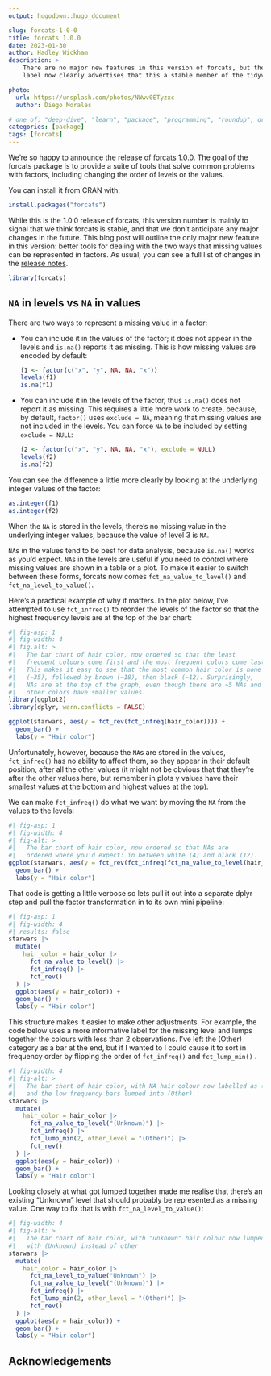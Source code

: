 ```yaml
---
output: hugodown::hugo_document

slug: forcats-1-0-0
title: forcats 1.0.0
date: 2023-01-30
author: Hadley Wickham
description: >
    There are no major new features in this version of forcats, but the 1.0.0
    label now clearly advertises that this a stable member of the tidyverse.

photo:
  url: https://unsplash.com/photos/NWwv0ETyzxc
  author: Diego Morales

# one of: "deep-dive", "learn", "package", "programming", "roundup", or "other"
categories: [package]
tags: [forcats]
---
```


```{=html}
<!--
TODO:
* [x] Look over / edit the post's title in the yaml
* [x] Edit (or delete) the description; note this appears in the Twitter card
* [x] Pick category and tags (see existing with `hugodown::tidy_show_meta()`)
* [x] Find photo & update yaml metadata
* [x] Create `thumbnail-sq.jpg`; height and width should be equal
* [x] Create `thumbnail-wd.jpg`; width should be >5x height
* [x] `hugodown::use_tidy_thumbnails()`
* [x] Add intro sentence, e.g. the standard tagline for the package
* [ ] `usethis::use_tidy_thanks()`
-->
```
We're so happy to announce the release of [forcats](https://forcats.tidyverse.org) 1.0.0.
The goal of the forcats package is to provide a suite of tools that solve common problems with factors, including changing the order of levels or the values.

You can install it from CRAN with:

```r
install.packages("forcats")
```

While this is the 1.0.0 release of forcats, this version number is mainly to signal that we think forcats is stable, and that we don't anticipate any major changes in the future.
This blog post will outline the only major new feature in this version: better tools for dealing with the two ways that missing values can be represented in factors.
As usual, you can see a full list of changes in the [release notes](https://github.com/tidyverse/forcats/releases/tag/v1.0.0).

```r
library(forcats)
```

## `NA` in levels vs `NA` in values

There are two ways to represent a missing value in a factor:

-   You can include it in the values of the factor; it does not appear in the levels and `is.na()` reports it as missing.
    This is how missing values are encoded by default:

    ```r
    f1 <- factor(c("x", "y", NA, NA, "x"))
    levels(f1)
    is.na(f1)
    ```

-   You can include it in the levels of the factor, thus `is.na()` does not report it as missing.
    This requires a little more work to create, because, by default, `factor()` uses `exclude = NA`, meaning that missing values are not included in the levels.
    You can force `NA` to be included by setting `exclude = NULL`:

    ```r
    f2 <- factor(c("x", "y", NA, NA, "x"), exclude = NULL)
    levels(f2)
    is.na(f2)
    ```

You can see the difference a little more clearly by looking at the underlying integer values of the factor:

```r
as.integer(f1)
as.integer(f2)
```

When the `NA` is stored in the levels, there's no missing value in the underlying integer values, because the value of level 3 is `NA`.

`NA`s in the values tend to be best for data analysis, because `is.na()` works as you'd expect.
`NA`s in the levels are useful if you need to control where missing values are shown in a table or a plot.
To make it easier to switch between these forms, forcats now comes `fct_na_value_to_level()` and `fct_na_level_to_value()`.

Here's a practical example of why it matters.
In the plot below, I've attempted to use `fct_infreq()` to reorder the levels of the factor so that the highest frequency levels are at the top of the bar chart:

```r
#| fig-asp: 1
#| fig-width: 4
#| fig.alt: >
#|   The bar chart of hair color, now ordered so that the least
#|   frequent colours come first and the most frequent colors come last.
#|   This makes it easy to see that the most common hair color is none
#|   (~35), followed by brown (~18), then black (~12). Surprisingly,
#|   NAs are at the top of the graph, even though there are ~5 NAs and
#|   other colors have smaller values.
library(ggplot2)
library(dplyr, warn.conflicts = FALSE)

ggplot(starwars, aes(y = fct_rev(fct_infreq(hair_color)))) +
  geom_bar() +
  labs(y = "Hair color")
```

Unfortunately, however, because the `NA`s are stored in the values, `fct_infreq()` has no ability to affect them, so they appear in their default position, after all the other values (it might not be obvious that that they're after the other values here, but remember in plots y values have their smallest values at the bottom and highest values at the top).

We can make `fct_infreq()` do what we want by moving the `NA` from the values to the levels:

```r
#| fig-asp: 1
#| fig-width: 4
#| fig-alt: >
#|   The bar chart of hair color, now ordered so that NAs are
#|   ordered where you'd expect: in between white (4) and black (12).
ggplot(starwars, aes(y = fct_rev(fct_infreq(fct_na_value_to_level(hair_color))))) +
  geom_bar() +
  labs(y = "Hair color")
```

That code is getting a little verbose so lets pull it out into a separate dplyr step and pull the factor transformation in to its own mini pipeline:

```r
#| fig-asp: 1
#| fig-width: 4
#| results: false
starwars |>
  mutate(
    hair_color = hair_color |>
      fct_na_value_to_level() |>
      fct_infreq() |>
      fct_rev()
  ) |>
  ggplot(aes(y = hair_color)) +
  geom_bar() +
  labs(y = "Hair color")
```

This structure makes it easier to make other adjustments.
For example, the code below uses a more informative label for the missing level and lumps together the colours with less than 2 observations.
I've left the (Other) category as a bar at the end, but if I wanted to I could cause it to sort in frequency order by flipping the order of `fct_infreq()` and `fct_lump_min()` .

```r
#| fig-width: 4
#| fig-alt: >
#|   The bar chart of hair color, with NA hair colour now labelled as (Unknown)
#|   and the low frequency bars lumped into (Other).
starwars |>
  mutate(
    hair_color = hair_color |>
      fct_na_value_to_level("(Unknown)") |>
      fct_infreq() |>
      fct_lump_min(2, other_level = "(Other)") |>
      fct_rev()
  ) |>
  ggplot(aes(y = hair_color)) +
  geom_bar() +
  labs(y = "Hair color")
```

Looking closely at what got lumped together made me realise that there's an existing "Unknown" level that should probably be represented as a missing value.
One way to fix that is with `fct_na_level_to_value()`:

```r
#| fig-width: 4
#| fig-alt: >
#|   The bar chart of hair color, with "unknown" hair colour now lumped in
#|   with (Unknown) instead of other
starwars |>
  mutate(
    hair_color = hair_color |>
      fct_na_level_to_value("Unknown") |>
      fct_na_value_to_level("(Unknown)") |>
      fct_infreq() |>
      fct_lump_min(2, other_level = "(Other)") |>
      fct_rev()
  ) |>
  ggplot(aes(y = hair_color)) +
  geom_bar() +
  labs(y = "Hair color")
```

## Acknowledgements
